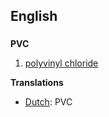 ==English==
==={{initialism}}===
'''PVC'''

#[[polyvinyl chloride]]

'''Translations'''
*[[Dutch]]: PVC